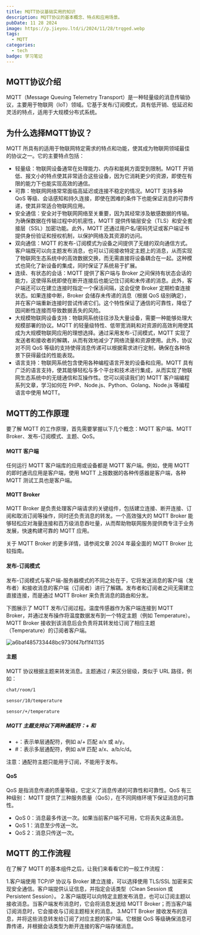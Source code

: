 ```yaml
---
title: MQTT协议基础实用的知识
description: MQTT协议的基本概念、特点和应用场景。
pubDate: 11 28 2024
image: https://p.jieyou.ltd/i/2024/11/28/trqged.webp
tags:
  - MQTT
categories:
  - tech
badge: 学习笔记
---
```



## MQTT协议介绍

MQTT（Message Queuing Telemetry Transport）是一种轻量级的消息传输协议，主要用于物联网（IoT）领域。它基于发布/订阅模式，具有低开销、低延迟和灵活的特点，适用于大规模分布式系统。

## 为什么选择MQTT协议？

MQTT 所具有的适用于物联网特定需求的特点和功能，使其成为物联网领域最佳的协议之一。它的主要特点包括：

- 轻量级：物联网设备通常在处理能力、内存和能耗方面受到限制。MQTT 开销低、报文小的特点使其非常适合这些设备，因为它消耗更少的资源，即使在有限的能力下也能实现高效的通信。
- 可靠：物联网网络常常面临高延迟或连接不稳定的情况。MQTT 支持多种 QoS 等级、会话感知和持久连接，即使在困难的条件下也能保证消息的可靠传递，使其非常适合物联网应用。
- 安全通信：安全对于物联网网络至关重要，因为其经常涉及敏感数据的传输。为确保数据在传输过程中的机密性，MQTT 提供传输层安全（TLS）和安全套接层（SSL）加密功能。此外，MQTT 还通过用户名/密码凭证或客户端证书提供身份验证和授权机制，以保护网络及其资源的访问。
- 双向通信：MQTT 的发布-订阅模式为设备之间提供了无缝的双向通信方式。客户端既可以向主题发布消息，也可以订阅接收特定主题上的消息，从而实现了物联网生态系统中的高效数据交换，而无需直接将设备耦合在一起。这种模式也简化了新设备的集成，同时保证了系统易于扩展。
- 连续、有状态的会话：MQTT 提供了客户端与 Broker 之间保持有状态会话的能力，这使得系统即使在断开连接后也能记住订阅和未传递的消息。此外，客户端还可以在建立连接时指定一个保活间隔，这会促使 Broker 定期检查连接状态。如果连接中断，Broker 会储存未传递的消息（根据 QoS 级别确定），并在客户端重新连接时尝试传递它们。这个特性保证了通信的可靠性，降低了因间断性连接而导致数据丢失的风险。
- 大规模物联网设备支持：物联网系统往往涉及大量设备，需要一种能够处理大规模部署的协议。MQTT 的轻量级特性、低带宽消耗和对资源的高效利用使其成为大规模物联网应用的理想选择。通过采用发布-订阅模式，MQTT 实现了发送者和接收者的解耦，从而有效地减少了网络流量和资源使用。此外，协议对不同 QoS 等级的支持使得消息传递可以根据需求进行定制，确保在各种场景下获得最佳的性能表现。
- 语言支持：物联网系统包含使用各种编程语言开发的设备和应用。MQTT 具有广泛的语言支持，使其能够轻松与多个平台和技术进行集成，从而实现了物联网生态系统中的无缝通信和互操作性。您可以阅读我们的 MQTT 客户端编程系列文章，学习如何在 PHP、Node.js、Python、Golang、Node.js 等编程语言中使用 MQTT。

## MQTT的工作原理

要了解 MQTT 的工作原理，首先需要掌握以下几个概念：MQTT 客户端、MQTT Broker、发布-订阅模式、主题、QoS。

#### MQTT 客户端

任何运行 MQTT 客户端库的应用或设备都是 MQTT 客户端。例如，使用 MQTT 的即时通讯应用是客户端，使用 MQTT 上报数据的各种传感器是客户端，各种 MQTT 测试工具也是客户端。

#### MQTT Broker

MQTT Broker 是负责处理客户端请求的关键组件，包括建立连接、断开连接、订阅和取消订阅等操作，同时还负责消息的转发。一个高效强大的 MQTT Broker 能够轻松应对海量连接和百万级消息吞吐量，从而帮助物联网服务提供商专注于业务发展，快速构建可靠的 MQTT 应用。

关于 MQTT Broker 的更多详情，请参阅文章 2024 年最全面的 MQTT Broker 比较指南。

#### 发布-订阅模式

发布-订阅模式与客户端-服务器模式的不同之处在于，它将发送消息的客户端（发布者）和接收消息的客户端（订阅者）进行了解耦。发布者和订阅者之间无需建立直接连接，而是通过 MQTT Broker 来负责消息的路由和分发。

下图展示了 MQTT 发布/订阅过程。温度传感器作为客户端连接到 MQTT Broker，并通过发布操作将温度数据发布到一个特定主题（例如 Temperature）。MQTT Broker 接收到该消息后会负责将其转发给订阅了相应主题（Temperature）的订阅者客户端。

![a6baf485733448bc9730f47bf1f41135](https://p.jieyou.ltd/i/2024/11/28/trqged.webp)

#### 主题

MQTT 协议根据主题来转发消息。主题通过 / 来区分层级，类似于 URL 路径，例如：

```bash
chat/room/1

sensor/10/temperature

sensor/+/temperature
```

##### MQTT 主题支持以下两种通配符：+ 和

- +：表示单层通配符，例如 a/+ 匹配 a/x 或 a/y。
- #：表示多层通配符，例如 a/# 匹配 a/x、a/b/c/d。

<Info>注意：通配符主题只能用于订阅，不能用于发布。</Info>

#### QoS

QoS 是指消息传递的质量等级，它定义了消息传递的可靠性和可靠性。QoS 有三种级别：
MQTT 提供了三种服务质量（QoS），在不同网络环境下保证消息的可靠性。

- QoS 0：消息最多传送一次。如果当前客户端不可用，它将丢失这条消息。
- QoS 1：消息至少传送一次。
- QoS 2：消息只传送一次。

## MQTT 的工作流程

在了解了 MQTT 的基本组件之后，让我们来看看它的一般工作流程：

1.客户端使用 TCP/IP 协议与 Broker 建立连接，可以选择使用 TLS/SSL 加密来实现安全通信。客户端提供认证信息，并指定会话类型（Clean Session 或 Persistent Session）。
2.客户端既可以向特定主题发布消息，也可以订阅主题以接收消息。当客户端发布消息时，它会将消息发送给 MQTT Broker；而当客户端订阅消息时，它会接收与订阅主题相关的消息。
3.MQTT Broker 接收发布的消息，并将这些消息转发给订阅了对应主题的客户端。它根据 QoS 等级确保消息可靠传递，并根据会话类型为断开连接的客户端存储消息。

